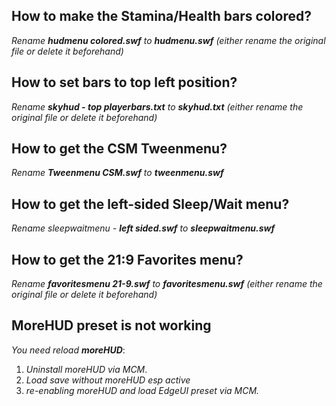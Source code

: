 ## How to make the Stamina/Health bars colored?

_Rename **hudmenu colored.swf** to **hudmenu.swf** (either rename the original file or delete it beforehand)_

## How to set bars to top left position?

_Rename **skyhud - top playerbars.txt** to **skyhud.txt** (either rename the original file or delete it beforehand)_

## How to get the CSM Tweenmenu?

_Rename **Tweenmenu CSM.swf** to **tweenmenu.swf**_

## How to get the left-sided Sleep/Wait menu?

_Rename sleepwaitmenu - **left sided.swf** to **sleepwaitmenu.swf**_

## How to get the 21:9 Favorites menu?

_Rename **favoritesmenu 21-9.swf** to **favoritesmenu.swf** (either rename the original file or delete it beforehand)_

## MoreHUD preset is not working

*You need reload **moreHUD***:
1. *Uninstall moreHUD via MCM*.
2. *Load save without moreHUD esp active*
4. *re-enabling moreHUD and load EdgeUI preset via MCM.*